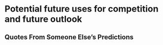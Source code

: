 # Potential future uses for competition and future outlook
## Quotes From Someone Else's Predictions
